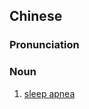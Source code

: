 {{also|睡眠呼吸暂停}}
==Chinese==
{{zh-forms|s=睡眠呼吸暂停|type=222}}

===Pronunciation===
{{zh-pron
|m=shuìmián hūxī 暫tíng
|c=seoi6 min4 fu1 kap1 zaam6 ting4
|cat=n
}}

===Noun===
{{zh-noun}}

# [[sleep apnea]]